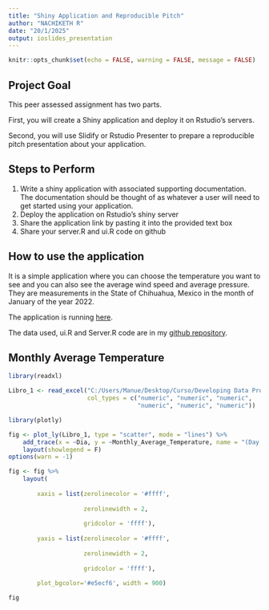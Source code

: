 ---
title: "Shiny Application and Reproducible Pitch"
author: "NACHIKETH R"
date: "20/1/2025"
output: ioslides_presentation
---

```{r setup, include=FALSE}
knitr::opts_chunk$set(echo = FALSE, warning = FALSE, message = FALSE)
```

## Project Goal

This peer assessed assignment has two parts.

 First, you will create a Shiny application and deploy it on Rstudio's servers.
 
 Second, you will use Slidify or Rstudio Presenter to prepare a reproducible pitch presentation about your application.

## Steps to Perform

1. Write a shiny application with associated supporting documentation. The documentation should be thought of as whatever a user will need to get started using your application.
2. Deploy the application on Rstudio's shiny server
3. Share the application link by pasting it into the provided text box
4. Share your server.R and ui.R code on github

## How to use the application

It is a simple application where you can choose the temperature you want to see and you can also see the average wind speed and average pressure. They are measurements in the State of Chihuahua, Mexico in the month of January of the year 2022.

The application is running [here](https://manuelmv17.shinyapps.io/Shiny_Application/?_ga=2.155327294.427908903.1645661995-1239653917.1645661995).

The data used, ui.R and Server.R code are in my [github repository](https://github.com/ManuelMV17/Shiny-Application-and-Reproducible-Pitch).


## Monthly Average Temperature

```{r}
library(readxl)

Libro_1 <- read_excel("C:/Users/Manue/Desktop/Curso/Developing Data Products/Libro 1.xlsx", 
                      col_types = c("numeric", "numeric", "numeric", 
                                    "numeric", "numeric", "numeric"))
```

```{r, cache=TRUE, fig.align='center'}
library(plotly)

fig <- plot_ly(Libro_1, type = "scatter", mode = "lines") %>%
    add_trace(x = ~Dia, y = ~Monthly_Average_Temperature, name = "(Day, Temperature)") %>%
    layout(showlegend = F)
options(warn = -1)

fig <- fig %>%
    layout(
        
        xaxis = list(zerolinecolor = '#ffff',
                     
                     zerolinewidth = 2,
                     
                     gridcolor = 'ffff'),
        
        yaxis = list(zerolinecolor = '#ffff',
                     
                     zerolinewidth = 2,
                     
                     gridcolor = 'ffff'),
        
        plot_bgcolor='#e5ecf6', width = 900)

fig
```

